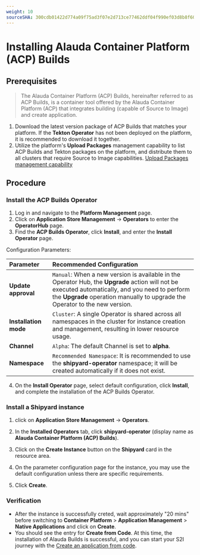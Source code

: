 ```yaml
---
weight: 10
sourceSHA: 300cdb01422d774a09f75ad3f07e2d713ce77462ddf04f990ef03d8b8f603dec
---
```


# Installing Alauda Container Platform (ACP) Builds

## Prerequisites

> The Alauda Container Platform (ACP) Builds, hereinafter referred to as ACP Builds, is a container tool offered by the Alauda Container Platform (ACP) that integrates building (capable of Source to Image) and create application.

1. Download the latest version package of ACP Builds that matches your platform. If the **Tekton Operator** has not been deployed on the platform, it is recommended to download it together.
2. Utilize the platform's **Upload Packages** management capability to list ACP Builds and Tekton packages on the platform, and distribute them to all clusters that require Source to Image capabilities. [Upload Packages management capability](https://product-doc-guide.alauda.cn/template/application/120_s2i/install/install_build.html)

## Procedure

### Install the ACP Builds Operator

1. Log in and navigate to the **Platform Management** page.
2. Click on **Application Store Management** -> **Operators** to enter the **OperatorHub** page.
3. Find the **ACP Builds Operator**, click **Install**, and enter the **Install Operator** page.

Configuration Parameters:

| **Parameter**   | **Recommended Configuration**                                                                |
| :------- | :---------------------------------------------------------------------- |
| **Update approval** | `Manual`: When a new version is available in the Operator Hub, the **Upgrade** action will not be executed automatically, and you need to perform the **Upgrade** operation manually to upgrade the Operator to the new version. |
| **Installation mode** | `Cluster`: A single Operator is shared across all namespaces in the cluster for instance creation and management, resulting in lower resource usage.                          |
| **Channel**   | `Alpha`: The default Channel is set to **alpha**.                                        |
| **Namespace** | `Recommended Namespace`: It is recommended to use the **shipyard-operator** namespace; it will be created automatically if it does not exist.                          |

4. On the **Install Operator** page, select default configuration, click **Install**, and complete the installation of the ACP Builds Operator.

### Install a Shipyard instance

1. click on **Application Store Management** -> **Operators**.

2. In the **Installed Operators** tab, click **shipyard-operator** (display name as **Alauda Container Platform (ACP) Builds**).

3. Click on the **Create Instance** button on the **Shipyard** card in the resource area.

4. On the parameter configuration page for the instance, you may use the default configuration unless there are specific requirements.

5. Click **Create**.

### Verification

- After the instance is successfully creted, wait approximately "20 mins" before switching to **Container Platform** > **Application Management** > **Native Applications** and click on **Create**.
- You should see the entry for **Create from Code**. At this time, the installation of Alauda Builds is successful, and you can start your S2I journey with the [Create an application from code](../how_to/s2i_howto.mdx).
